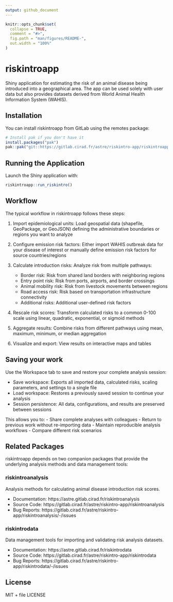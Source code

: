 ```yaml
---
output: github_document
---
```


```r
knitr::opts_chunk$set(
  collapse = TRUE,
  comment = "#>",
  fig.path = "man/figures/README-",
  out.width = "100%"
)
```

# riskintroapp

Shiny application for estimating the risk of an animal disease being introduced into a geographical area. The app can be used solely with user data but also provides datasets derived from World Animal Health Information System (WAHIS).

## Installation

You can install riskintroapp from GitLab using the remotes package:

```r
# Install pak if you don't have it
install.packages("pak")
pak::pak("git::https://gitlab.cirad.fr/astre/riskintro-app/riskintroapp.git")
```

## Running the Application

Launch the Shiny application with:

```r
riskintroapp::run_riskintro()
```

## Workflow

The typical workflow in riskintroapp follows these steps:

1. Import epidemiological units: Load geospatial data (shapefile, GeoPackage, or GeoJSON) defining the administrative boundaries or regions you want to analyze

2. Configure emission risk factors: Either import WAHIS outbreak data for your disease of interest or manually define emission risk factors for source countries/regions

3. Calculate introduction risks: Analyze risk from multiple pathways:
   - Border risk: Risk from shared land borders with neighboring regions
   - Entry point risk: Risk from ports, airports, and border crossings
   - Animal mobility risk: Risk from livestock movements between regions
   - Road access risk: Risk based on transportation infrastructure connectivity
   - Additional risks: Additional user-defined risk factors

4. Rescale risk scores: Transform calculated risks to a common 0-100 scale using linear, quadratic, exponential, or sigmoid methods

5. Aggregate results: Combine risks from different pathways using mean, maximum, minimum, or median aggregation

6. Visualize and export: View results on interactive maps and tables

## Saving your work

Use the Workspace tab to save and restore your complete analysis session:

- Save workspace: Exports all imported data, calculated risks, scaling parameters, and settings to a single file
- Load workspace: Restores a previously saved session to continue your analysis
- Session persistence: All data, configurations, and results are preserved between sessions

This allows you to:
- Share complete analyses with colleagues
- Return to previous work without re-importing data
- Maintain reproducible analysis workflows
- Compare different risk scenarios

## Related Packages

riskintroapp depends on two companion packages that provide the underlying analysis methods and data management tools:

### riskintroanalysis

Analysis methods for calculating animal disease introduction risk scores.

- Documentation: https://astre.gitlab.cirad.fr/riskintroanalysis
- Source Code: https://gitlab.cirad.fr/astre/riskintro-app/riskintroanalysis
- Bug Reports: https://gitlab.cirad.fr/astre/riskintro-app/riskintroanalysis/-/issues

### riskintrodata

Data management tools for importing and validating risk analysis datasets.

- Documentation: https://astre.gitlab.cirad.fr/riskintrodata
- Source Code: https://gitlab.cirad.fr/astre/riskintro-app/riskintrodata
- Bug Reports: https://gitlab.cirad.fr/astre/riskintro-app/riskintrodata/-/issues

## License

MIT + file LICENSE
